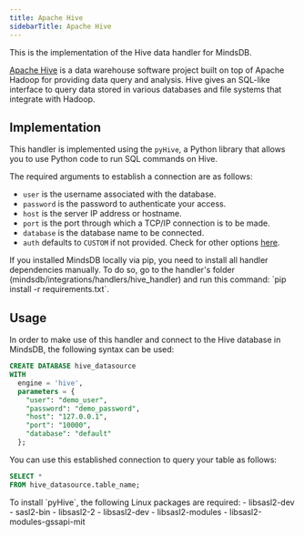 ```yaml
---
title: Apache Hive
sidebarTitle: Apache Hive
---
```


This is the implementation of the Hive data handler for MindsDB.

[Apache Hive](https://hive.apache.org/) is a data warehouse software project built on top of Apache Hadoop for providing data query and analysis. Hive gives an SQL-like interface to query data stored in various databases and file systems that integrate with Hadoop.

## Implementation

This handler is implemented using the `pyHive`, a Python library that allows you to use Python code to run SQL commands on Hive.

The required arguments to establish a connection are as follows:

* `user` is the username associated with the database.
* `password` is the password to authenticate your access.
* `host` is the server IP address or hostname.
* `port` is the port through which a TCP/IP connection is to be made.
* `database` is the database name to be connected.
* `auth` defaults to `CUSTOM` if not provided. Check for other options [here](https://pypi.org/project/PyHive/).

<Tip>
If you installed MindsDB locally via pip, you need to install all handler dependencies manually. To do so, go to the handler's folder (mindsdb/integrations/handlers/hive_handler) and run this command: `pip install -r requirements.txt`.
</Tip>

## Usage

In order to make use of this handler and connect to the Hive database in MindsDB, the following syntax can be used:

```sql
CREATE DATABASE hive_datasource
WITH
  engine = 'hive',
  parameters = {
    "user": "demo_user",
    "password": "demo_password",
    "host": "127.0.0.1",
    "port": "10000",
    "database": "default"
  };
```

You can use this established connection to query your table as follows:

```sql
SELECT *
FROM hive_datasource.table_name;
```

<Tip>
To install `pyHive`, the following Linux packages are required:
- libsasl2-dev 
- sasl2-bin 
- libsasl2-2 
- libsasl2-dev 
- libsasl2-modules 
- libsasl2-modules-gssapi-mit
</Tip>
